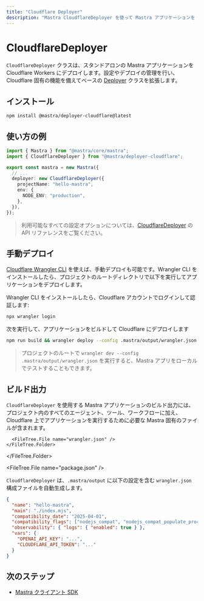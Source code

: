 ```yaml
---
title: "Cloudflare Deployer"
description: "Mastra CloudflareDeployer を使って Mastra アプリケーションを Cloudflare にデプロイする方法を学ぶ"
---
```




# CloudflareDeployer

`CloudflareDeployer` クラスは、スタンドアロンの Mastra アプリケーションを Cloudflare Workers にデプロイします。設定やデプロイの管理を行い、Cloudflare 固有の機能を備えてベースの [Deployer](/reference/deployer/deployer) クラスを拡張します。

## インストール

```bash copy
npm install @mastra/deployer-cloudflare@latest
```


## 使い方の例

```typescript filename="src/mastra/index.ts" showLineNumbers copy
import { Mastra } from "@mastra/core/mastra";
import { CloudflareDeployer } from "@mastra/deployer-cloudflare";

export const mastra = new Mastra({
  // ...
  deployer: new CloudflareDeployer({
    projectName: "hello-mastra",
    env: {
      NODE_ENV: "production",
    },
  }),
});
```

> 利用可能なすべての設定オプションについては、[CloudflareDeployer](/reference/deployer/cloudflare) の API リファレンスをご覧ください。


## 手動デプロイ

[Cloudflare Wrangler CLI](https://developers.cloudflare.com/workers/wrangler/install-and-update/) を使えば、手動デプロイも可能です。Wrangler CLI をインストールしたら、プロジェクトのルートディレクトリで以下を実行してアプリケーションをデプロイします。

Wrangler CLI をインストールしたら、Cloudflare アカウントでログインして認証します:

```bash copy
npx wrangler login
```

次を実行して、アプリケーションをビルドして Cloudflare にデプロイします

```bash copy
npm run build && wrangler deploy --config .mastra/output/wrangler.json
```

> プロジェクトのルートで `wrangler dev --config .mastra/output/wrangler.json` を実行すると、Mastra アプリをローカルでテストすることもできます。


## ビルド出力

`CloudflareDeployer` を使用する Mastra アプリケーションのビルド出力には、プロジェクト内のすべてのエージェント、ツール、ワークフローに加え、Cloudflare 上でアプリケーションを実行するために必要な Mastra 固有のファイルが含まれます。

<FileTree>
  <FileTree.Folder name=".mastra" defaultOpen>
    <FileTree.Folder name="output" defaultOpen>
      <FileTree.File name="index.mjs" />

      <FileTree.File name="wrangler.json" />
    </FileTree.Folder>
  </FileTree.Folder>

  <FileTree.File name="package.json" />
</FileTree>

`CloudflareDeployer` は、`.mastra/output` に以下の設定を含む `wrangler.json` 構成ファイルを自動生成します。

```json
{
  "name": "hello-mastra",
  "main": "./index.mjs",
  "compatibility_date": "2025-04-01",
  "compatibility_flags": ["nodejs_compat", "nodejs_compat_populate_process_env"],
  "observability": { "logs": { "enabled": true } },
  "vars": {
    "OPENAI_API_KEY": "...",
    "CLOUDFLARE_API_TOKEN": "..."
  }
}

```


## 次のステップ

- [Mastra クライアント SDK](/docs/client-js/overview)